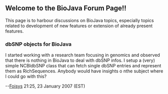== Welcome to the BioJava Forum Page!! ==


This page is to harbour discussions on BioJava topics, especially topics related to development of new features or extension of already present features.

=== dbSNP objects for BioJava ===

I started working with a research team focusing in genomics and observed that there is nothing in BioJava to deal with dbSNP infos. I setup a (very) simple NCBIdbSNP class that can fetch single dbSNP entries and represent them as RichSequences. Anybody would have insights o nthe subject where I could go with this?

--[[User:Foisys|Foisys]] 21:25, 23 January 2007 (EST)